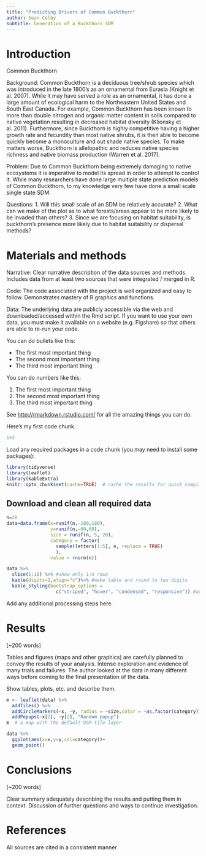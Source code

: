 ```yaml
---
title: "Predicting Drivers of Common Buckthorn"
author: Sean Colby
subtitle: Generation of a Buckthorn SDM
---
```


# Introduction

Common Buckthorn

Background: 
Common Buckthorn is a deciduous tree/shrub species which was introduced in the late 1800's as an ornamental from Eurasia (Knight et al. 2007). While it may have served a role as an ornamental, it has done a large amount of ecological harm to the Northeastern United States and South East Canada. For example, Common Buckthorn has been known to more than double nitrogen and organic matter content in soils compared to native vegetation resulting in decreased habitat diversity (Klionsky et al. 2011). Furthermore, since Buckthorn is highly competitive having a higher growth rate and fecundity than most native shrubs, it is then able to become quickly become a monoculture and out shade native species. To make matters worse, Buckthorn is allelopathic and reduces native species richness and native biomass production (Warren et al. 2017). 


Problem:
Due to Common Buckthorn being extremely damaging to native ecosystems it is imperative to model its spread in order to attempt to control it. While many researchers have done large multiple state prediction models of Common Buckthorn, to my knowledge very few have done a small scale single state SDM.


Questions: 
1. Will this small scale of an SDM be relatively accurate? 
2. What can we make of the plot as to what forests/areas appear to be more likely to be invaded than others?
3. Since we are focusing on habitat suitability, is buckthorn's presence more likely due to habitat suitability or dispersal methods?


# Materials and methods

Narrative: Clear narrative description of the data sources and methods. Includes data from at least two sources that were integrated / merged in R.

Code: The code associated with the project is well organized and easy to follow. Demonstrates mastery of R graphics and functions.

Data: The underlying data are publicly accessible via the web and downloaded/accessed within the Rmd script. If you want to use your own data, you must make it available on a website (e.g. Figshare) so that others are able to re-run your code.

You can do bullets like this:

* The first most important thing
* The second most important thing
* The third most important thing

You can do numbers like this:

1. The first most important thing
2. The second most important thing
3. The third most important thing

See [http://rmarkdown.rstudio.com/](http://rmarkdown.rstudio.com/) for all the amazing things you can do.


Here's my first code chunk.
```r
1+2
```

Load any required packages in a code chunk (you may need to install some packages):

```r
library(tidyverse)
library(leaflet)
library(kableExtra)
knitr::opts_chunk$set(cache=TRUE)  # cache the results for quick compiling
```

## Download and clean all required data
```r
n=20
data=data.frame(x=runif(n,-180,180),
                y=runif(n,-60,60),
                size = runif(n, 5, 20),
                category = factor(
                  sample(letters[1:5], n, replace = TRUE)
                  ),
                value = rnorm(n))
```

```r
data %>% 
  slice(1:10) %>% #show only 1:n rows
  kable(digits=2,align="c")%>% #make table and round to two digits
  kable_styling(bootstrap_options = 
                  c("striped", "hover", "condensed", "responsive")) #apply other formatting
```

Add any additional processing steps here.

# Results

[~200 words]

Tables and figures (maps and other graphics) are carefully planned to convey the results of your analysis. Intense exploration and evidence of many trials and failures. The author looked at the data in many different ways before coming to the final presentation of the data.

Show tables, plots, etc. and describe them.

```r
m <- leaflet(data) %>% 
  addTiles() %>% 
  addCircleMarkers(~x, ~y, radius = ~size,color = ~as.factor(category)) %>% 
  addPopups(~x[2], ~y[2], "Random popup")
m  # a map with the default OSM tile layer
```


```r
data %>% 
  ggplot(aes(x=x,y=y,col=category))+
  geom_point()
```

# Conclusions

[~200 words]

Clear summary adequately describing the results and putting them in context. Discussion of further questions and ways to continue investigation.

# References

All sources are cited in a consistent manner
